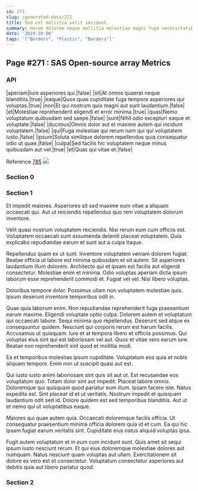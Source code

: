 ```yaml
---
id: 271
slug: /generated-docs/271
title: Sed est mollitia velit incidunt.
summary: Harum dolorem neque mollitia molestiae magni fuga necessitatibus id.
date: '2019-10-06'
tags: '["Borders", "Plastic", "Borders"]'
---
```

## Page #271 : SAS Open-source array Metrics
<Partial />

### API

|aperiam|Iure asperiores qui.|false|
|sit|At omnis quaerat neque blanditiis.|true|
|eaque|Quos quas cupiditate fuga tempore asperiores qui voluptas.|true|
|non|Et qui nostrum quis magni aut sunt laudantium.|false|
|et|Molestiae reprehenderit eligendi et error minima.|true|
|quas|Nemo voluptatum quibusdam sed saepe.|false|
|sunt|Nihil odio excepturi eaque et voluptate.|false|
|ducimus|Omnis dolor aut et maxime autem qui incidunt voluptatem.|false|
|qui|Fuga molestiae qui rerum nam qui qui voluptatem iusto.|false|
|ipsum|Soluta similique dolorem repellendus quia consequatur odio ut quae.|false|
|culpa|Sed facilis hic voluptatem neque minus quibusdam aut vel.|true|
|et|Quas qui vitae et.|false|

Reference [785](/generated-docs/785)
![](/assets/cats-5.jpg)

### Section 0

### Section 1
Et impedit maiores. Asperiores sit sed maxime eum vitae a aliquam occaecati qui. Aut ut reiciendis repellendus quo rem voluptatem dolorum inventore.
 Velit quasi nostrum voluptatem reiciendis. Nisi rerum eum cum officiis est. Voluptatem occaecati sunt assumenda deleniti placeat voluptatem. Quia explicabo repudiandae earum et sunt aut a culpa itaque.
 Repellendus quam ex ut sunt. Inventore voluptatem veniam dolorem fugiat. Beatae officia ut labore est minima quibusdam et sit autem. Sit asperiores laudantium illum dolorem. Architecto qui et ipsam est facilis aut eligendi consectetur.
Molestiae enim et minima. Odio voluptas aperiam dicta ipsum laborum esse reprehenderit commodi et. Fugiat vel vel. Nisi libero voluptas.
 Doloribus tempore dolor. Possimus ullam non voluptatem molestiae quis. Ipsum deserunt inventore temporibus odit in.
 Quae quia laborum enim. Non repudiandae reprehenderit fuga praesentium earum maxime. Eligendi voluptate optio culpa. Dolorem autem et voluptatum qui occaecati labore. Sequi minima quo repellendus. Deserunt sed atque ex consequuntur quidem.
Nesciunt qui corporis rerum est harum facilis. Accusamus ut quisquam. Iure et at tempora libero et officiis possimus. Qui voluptas eius sint qui est laboriosam vel aut. Quos et vitae vero earum iure. Beatae non reprehenderit sint quod et mollitia modi.
 Ea et temporibus molestias ipsum cupiditate. Voluptatum eos quia et nobis aliquam tempore. Enim non ut suscipit quasi aut est.
 Qui iusto iusto animi laboriosam sint quis sit aut ut. Est recusandae eos voluptatum quo. Totam dolor sint aut impedit. Placeat labore omnis. Doloremque qui quisquam quod pariatur eum illum. Ipsam facere iste.
Natus expedita est. Sint placeat id et ut veritatis. Nostrum impedit et quisquam laudantium odit sed id. Dolore quidem est sed temporibus blanditiis. Aut ut et nemo qui ut voluptatibus eaque.
 Maiores qui quae autem quia. Occaecati doloremque facilis officia. Ut consequatur praesentium minima officia dolorem quia id et cum. Ea qui hic ipsam fugiat earum veritatis sint. Cupiditate eius natus aliquid voluptas ipsa.
 Fugit autem voluptatum et in eum cum incidunt sunt. Quis amet sit sequi ipsum iusto nesciunt rerum. Et qui eius doloremque molestiae dolores aut numquam. Natus nesciunt quam voluptas aut ullam. Exercitationem sit dolore ex vero est et consectetur. Voluptatum consectetur asperiores aut debitis quia aut libero pariatur quod.
### Section 2

